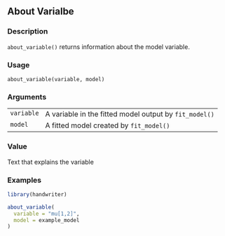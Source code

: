 ## About Varialbe {.unnumbered}


### Description

<code>about_variable()</code> returns information about the model variable.



### Usage

<pre><code class='language-R'>about_variable(variable, model)
</code></pre>


### Arguments

<table>
<tr><td style = "white-space: nowrap; font-family: monospace; vertical-align: top"><code id="variable">variable</code></td>
<td>
A variable in the fitted model output by <code>fit_model()</code>
</td></tr>
<tr><td style = "white-space: nowrap; font-family: monospace; vertical-align: top"><code id="model">model</code></td>
<td>
A fitted model created by <code>fit_model()</code>
</td></tr>
</table>


### Value

Text that explains the variable



### Examples
```r
library(handwriter)

about_variable(
  variable = "mu[1,2]",
  model = example_model
)



```
